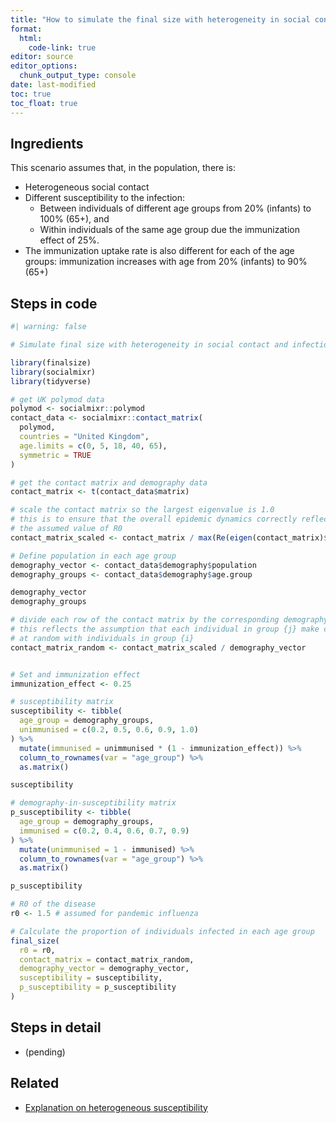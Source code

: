 ```yaml
---
title: "How to simulate the final size with heterogeneity in social contact and infection susceptibility?"
format: 
  html:
    code-link: true
editor: source
editor_options: 
  chunk_output_type: console
date: last-modified
toc: true
toc_float: true
---
```


## Ingredients

This scenario assumes that, in the population, there is: 

- Heterogeneous social contact
- Different susceptibility to the infection:
  - Between individuals of different age groups from 20% (infants) to 100% (65+), and
  - Within individuals of the same age group due the immunization effect of 25%.
- The immunization uptake rate is also different for each of the age groups: immunization increases with age from 20% (infants) to 90% (65+)

## Steps in code

```r
#| warning: false

# Simulate final size with heterogeneity in social contact and infection susceptibility

library(finalsize)
library(socialmixr)
library(tidyverse)

# get UK polymod data
polymod <- socialmixr::polymod
contact_data <- socialmixr::contact_matrix(
  polymod,
  countries = "United Kingdom",
  age.limits = c(0, 5, 18, 40, 65),
  symmetric = TRUE
)

# get the contact matrix and demography data
contact_matrix <- t(contact_data$matrix)

# scale the contact matrix so the largest eigenvalue is 1.0
# this is to ensure that the overall epidemic dynamics correctly reflect
# the assumed value of R0
contact_matrix_scaled <- contact_matrix / max(Re(eigen(contact_matrix)$values))

# Define population in each age group
demography_vector <- contact_data$demography$population
demography_groups <- contact_data$demography$age.group

demography_vector
demography_groups

# divide each row of the contact matrix by the corresponding demography
# this reflects the assumption that each individual in group {j} make contacts
# at random with individuals in group {i}
contact_matrix_random <- contact_matrix_scaled / demography_vector


# Set and immunization effect
immunization_effect <- 0.25

# susceptibility matrix
susceptibility <- tibble(
  age_group = demography_groups,
  unimmunised = c(0.2, 0.5, 0.6, 0.9, 1.0)
) %>%
  mutate(immunised = unimmunised * (1 - immunization_effect)) %>%
  column_to_rownames(var = "age_group") %>%
  as.matrix()

susceptibility

# demography-in-susceptibility matrix
p_susceptibility <- tibble(
  age_group = demography_groups,
  immunised = c(0.2, 0.4, 0.6, 0.7, 0.9)
) %>%
  mutate(unimmunised = 1 - immunised) %>%
  column_to_rownames(var = "age_group") %>%
  as.matrix()

p_susceptibility

# R0 of the disease
r0 <- 1.5 # assumed for pandemic influenza

# Calculate the proportion of individuals infected in each age group
final_size(
  r0 = r0,
  contact_matrix = contact_matrix_random,
  demography_vector = demography_vector,
  susceptibility = susceptibility,
  p_susceptibility = p_susceptibility
)
```

## Steps in detail

- (pending)

## Related

- [Explanation on heterogeneous susceptibility](https://epiverse-trace.github.io/finalsize/articles/varying_susceptibility.html#primer-on-heterogeneous-susceptibility)
